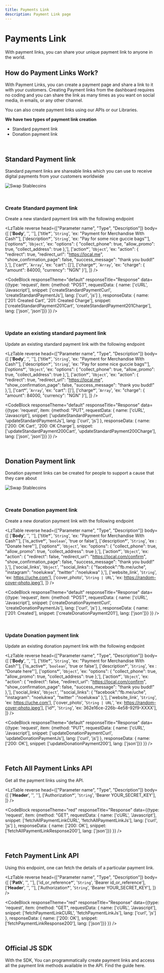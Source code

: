 ```yaml
---
title: Payments Link
description: Payment Link page
---
```


# Payments Link

With payment links, you can share your unique payment link to anyone in the world.
<Divider className='max-w-100 mt-1 mb-8' />

## How do Payment Links Work?

With Payment Links, you can create a payment page and share a link to it with your customers. Creating Payment links from the dashboard requires no coding and you can share the link as many times as you want on social media, in emails, or any other channel.

You can also create payment links using our APIs or our Libraries.

<strong>We have two types of payment link creation</strong>
- Standard payment link
- Donation payment link
<br />

## Standard Payment link

Standard payment links are shareable links which you can use to receive digital payments from your customers worldwide 

![Swap Stablecoins](/images/standard-payment.png)

<br />

### Create Standard payment link
Create a new standard payment link with the following endpoint

<LzTable 
  reverse
  head={["Parameter name", "Type", "Description"]}
  body={[
    ['<strong>Body</strong>', '', ''],
    ['title*', '<code>String</code>', 'ex: "Payment for Merchandise With Cash"'],
    ['description*', '<code>String</code>', 'ex: "Pay for some nice guccie bags"'],
    ['options*', '<code>Object</code>', 'ex: "options": { "collect_phone": true, "allow_promo": true, "collect_address": true },'],
    ['action*', '<code>Object</code>', 'ex: "action": { "redirect": true, "redirect_url": "https://local.me", "show_confirmation_page": false, "success_message": "thank you budd!" },'],
    ['cart*', '<code>Array</code>', 'ex: "cart": []'],
    ['charge*', '<code>Array</code>', 'ex: "charge": { "amount": 84000, "currency": "NGN" }'],
  ]}
/>

<CodeBlock 
  responseTheme="default" 
  responseTitle="Response" 
  data={{type: 'request', item: {method: "POST", requestData: {
    name: ['cURL', 'Javascript'], 
    snippet: ['createStandardPaymentCurl', 'createStandardPaymentJs'], 
    lang: ['curl', 'js']
  }, 
  responseData: {
    name: ['201: Created Cart', '201: Created Charge'], 
    snippet: ['createStandardPayment201Cart', 'createStandardPayment201Charge'], 
    lang: ['json', 'json']}} 
  }} 
/>

<br />

### Update an existing standard payment link
Update an existing standard payment link with the following endpoint

<LzTable 
  reverse
  head={["Parameter name", "Type", "Description"]}
  body={[
    ['<strong>Body</strong>', '', ''],
    ['title*', '<code>String</code>', 'ex: "Payment for Merchandise With Cash"'],
    ['description*', '<code>String</code>', 'ex: "Pay for some nice guccie bags"'],
    ['options*', '<code>Object</code>', 'ex: "options": { "collect_phone": true, "allow_promo": true, "collect_address": true },'],
    ['action*', '<code>Object</code>', 'ex: "action": { "redirect": true, "redirect_url": "https://local.me", "show_confirmation_page": false, "success_message": "thank you budd!" },'],
    ['cart*', '<code>Array</code>', 'ex: "cart": []'],
    ['charge*', '<code>Array</code>', 'ex: "charge": { "amount": 84000, "currency": "NGN" }'],
  ]}
/>

<CodeBlock 
  responseTheme="default" 
  responseTitle="Response" 
  data={{type: 'request', item: {method: "PUT", requestData: {
    name: ['cURL', 'Javascript'], 
    snippet: ['updateStandardPaymentCurl', 'updateStandardPaymentJs'], 
    lang: ['curl', 'js']
  }, 
  responseData: {
    name: ['200: OK Cart', '200: OK Charge'], 
    snippet: ['updateStandardPayment200Cart', 'updateStandardPayment200Charge'], 
    lang: ['json', 'json']}} 
  }} 
/>

<Divider className='max-w-100 mt-1 mb-8' />
<br />

## Donation Payment link

Donation payment links can be created for people to support a cause that they care about

![Swap Stablecoins](/images/donation-payment.png)

<br />

### Create Donation payment link
Create a new donation payment link with the following endpoint

<LzTable 
  reverse
  head={["Parameter name", "Type", "Description"]}
  body={[
    ['<strong>Body</strong>', '', ''],
    ['title*', '<code>String</code>', 'ex: "Payment for Merchandise With Cash"'],
    ['is_active*', '<code>boolean</code>', 'true or false'],
    ['description*', '<code>String</code>', 'ex : "Donate here"'],
    ['options*', '<code>Object</code>', 'ex: "options": { "collect_phone": true, "allow_promo": true, "collect_address": true },'],
    ['action*', '<code>Object</code>', 'ex: "action": { "redirect": false, "redirect_url": "https://local.com/confirm", "show_confirmation_page": false, "success_message": "thank you budd!" },'],
    ['social_links', '<code>Object</code>', '"social_links": { "facebook":"fb.me/uche", "instagram": "noelukwa", "twitter" :"noelukwa" },'],
    ['website_link', '<code>String</code>', 'ex: https://uche.com'],
    ['cover_photo', '<code>String | URL</code>', 'ex: https://random-cover-photo.jpeg'],
  ]}
/>

<CodeBlock 
  responseTheme="default" 
  responseTitle="Response" 
  data={{type: 'request', item: {method: "POST", requestData: {
    name: ['cURL', 'Javascript'], 
    snippet: ['createDonationPaymentCurl', 'createDonationPaymentJs'], 
    lang: ['curl', 'js']
  }, 
  responseData: {
    name: ['201: Created'], 
    snippet: ['createDonationPayment201'], 
    lang: ['json']}} 
  }} 
/>

<br />

### Update Donation payment link
Update an existing donation payment link with the following endpoint

<LzTable 
  reverse
  head={["Parameter name", "Type", "Description"]}
  body={[
    ['<strong>Body</strong>', '', ''],
    ['title*', '<code>String</code>', 'ex: "Payment for Merchandise With Cash"'],
    ['is_active*', '<code>boolean</code>', 'true or false'],
    ['description*', '<code>String</code>', 'ex : "Donate here"'],
    ['options*', '<code>Object</code>', 'ex: "options": { "collect_phone": true, "allow_promo": true, "collect_address": true },'],
    ['action*', '<code>Object</code>', 'ex: "action": { "redirect": false, "redirect_url": "https://local.com/confirm", "show_confirmation_page": false, "success_message": "thank you budd!" },'],
    ['social_links', '<code>Object</code>', '"social_links": { "facebook":"fb.me/uche", "instagram": "noelukwa", "twitter" :"noelukwa" },'],
    ['website_link', '<code>String</code>', 'ex: https://uche.com'],
    ['cover_photo', '<code>String | URL</code>', 'ex: https://random-cover-photo.jpeg'],
    ['id*', '<code>String</code>', 'ex: 362e16ce-226b-4e58-92f9-XXXX'],
  ]}
/>

<CodeBlock 
  responseTheme="default" 
  responseTitle="Response" 
  data={{type: 'request', item: {method: "PUT", requestData: {
    name: ['cURL', 'Javascript'], 
    snippet: ['updateDonationPaymentCurl', 'updateDonationPaymentJs'], 
    lang: ['curl', 'js']
  }, 
  responseData: {
    name: ['200: OK'], 
    snippet: ['updateDonationPayment200'], 
    lang: ['json']}} 
  }} 
/>

<Divider className='max-w-100 mt-1 mb-8' />
<br />

## Fetch All Payment Links API
Get all the payment links using the API.

<LzTable 
  reverse
  head={["Parameter name", "Type", "Description"]}
  body={[
    ['<strong>Header</strong>', '', ''],
    ['Authorization*', '<code>String</code>', 'Bearer YOUR_SECRET_KEY'],
  ]}
/>

<CodeBlock 
  responseTheme="red" 
  responseTitle="Response" 
  data={{type: 'request', item: {method: "GET", requestData: {
    name: ['cURL', 'Javascript'], 
    snippet: ['fetchAllPaymentLinkCURL', 'fetchAllPaymentLinkJs'], 
    lang: ['curl', 'js']
  }, 
  responseData: {
    name: ['200: OK'], 
    snippet: ['fetchAllPaymentLinkResponse200'], 
    lang: ['json']}} 
  }} 
/>

<Divider className='max-w-100 mt-1 mb-8' />
<br />

## Fetch Payment Link API
Using this endpoint, one can fetch the details of a particular payment link.

<LzTable 
  reverse
  head={["Parameter name", "Type", "Description"]}
  body={[
    ['<strong>Path</strong>', '', ''],
    ['id_or_reference*', '<code>String</code>', 'Bearer id_or_reference'],
    ['<strong>Header</strong>', '', ''],
    ['Authorization*', '<code>String</code>', 'Bearer YOUR_SECRET_KEY'],
  ]}
/>

<CodeBlock 
  responseTheme="red" 
  responseTitle="Response" 
  data={{type: 'request', item: {method: "GET", requestData: {
    name: ['cURL', 'Javascript'], 
    snippet: ['fetchPaymentLinkCURL', 'fetchPaymentLinkJs'], 
    lang: ['curl', 'js']
  }, 
  responseData: {
    name: ['200: OK'], 
    snippet: ['fetchPaymentLinkResponse200'], 
    lang: ['json']}} 
  }}
/>

<Divider className='max-w-100 mt-1 mb-8' />
<br />

## Official JS SDK
With the SDK, You can programmatically create payment links and access all the payment link methods available in the API. Find the guide here.

